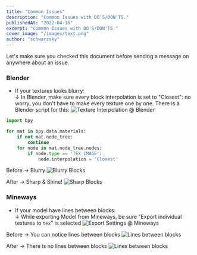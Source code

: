 ```yaml
---
title: "Common Issues"
description: "Common Issues with DO'S/DON'TS."
publishedAt: "2022-04-16"
excerpt: "Common Issues with DO'S/DON'TS."
cover_image: "/images/text.png"
author: "schwarzsky"
---
```


Let's make sure you checked this document before sending a message on anywhere about an issue.

### Blender
- If your textures looks blurry:<br/>
  ↓ In Blender, make sure every block interpolation is set to "Closest": no worry, you don't have to make every texture one by one. There is a Blender script for this:
  <Frame><img src="https://i.imgur.com/VAs60XC.png" alt="Texture Interpolation @ Blender" /></Frame>

```py Blurry Script
import bpy

for mat in bpy.data.materials:
    if not mat.node_tree:
        continue
    for node in mat.node_tree.nodes:
        if node.type == 'TEX_IMAGE':
            node.interpolation = 'Closest'
```
Before -> Blurry
  <img
    src="/assets/common-issues/blurred.png"
    alt="Blurry Blocks"
  />

After -> Sharp & Shine!
  <img
    src="/assets/common-issues/not-blurred.png"
    alt="Sharp Blocks"
  />


### Mineways
- If your model have lines between blocks:<br/>
  ↓ While exporting Model from Mineways, be sure "Export individual textures to `tex`" is selected
  <img src="https://soo.gg/u/YjdN6jSO.png" alt="Export Settings @ Mineways" />

Before -> You can notice lines between blocks
  <img
    src="https://images-ext-2.discordapp.net/external/pPYBnJpuQ_lSqTTFifJnNIf2Ah12NUuoo-u4-oWfl8s/https/soo.gg/u/m5Vnc307.png"
    alt="Lines between blocks"
  />

After -> There is no lines between blocks
  <img
    src="https://images-ext-1.discordapp.net/external/gY-DjD-jywYyN9t6PmiFvYZ_dEEcNysFbpYiUETcM7o/https/soo.gg/u/qSXOsgpG.png"
    alt="Lines between blocks"
  />